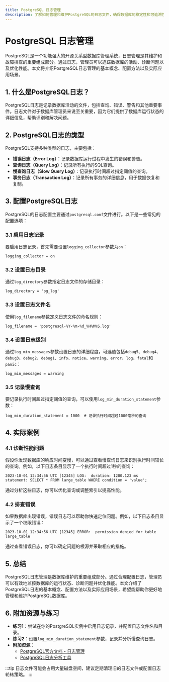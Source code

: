 ```yaml
---
title: PostgreSQL 日志管理
description: 了解如何管理和维护PostgreSQL的日志文件，确保数据库的稳定性和可追溯性。
---
```


# PostgreSQL 日志管理

PostgreSQL是一个功能强大的开源关系型数据库管理系统，日志管理是其维护和故障排查的重要组成部分。通过日志，管理员可以追踪数据库的活动、诊断问题以及优化性能。本文将介绍PostgreSQL日志管理的基本概念、配置方法以及实际应用场景。

## 1. 什么是PostgreSQL日志？

PostgreSQL日志是记录数据库活动的文件，包括查询、错误、警告和其他重要事件。日志文件对于数据库管理员来说至关重要，因为它们提供了数据库运行状态的详细信息，帮助识别和解决问题。

## 2. PostgreSQL日志的类型

PostgreSQL支持多种类型的日志，主要包括：

- **错误日志（Error Log）**：记录数据库运行过程中发生的错误和警告。
- **查询日志（Query Log）**：记录所有执行的SQL查询。
- **慢查询日志（Slow Query Log）**：记录执行时间超过指定阈值的查询。
- **事务日志（Transaction Log）**：记录所有事务的详细信息，用于数据恢复和复制。

## 3. 配置PostgreSQL日志

PostgreSQL的日志配置主要通过`postgresql.conf`文件进行。以下是一些常见的配置选项：

### 3.1 启用日志记录

要启用日志记录，首先需要设置`logging_collector`参数为`on`：

```plaintext
logging_collector = on
```

### 3.2 设置日志目录

通过`log_directory`参数指定日志文件的存储目录：

```plaintext
log_directory = 'pg_log'
```

### 3.3 设置日志文件名

使用`log_filename`参数定义日志文件的命名规则：

```plaintext
log_filename = 'postgresql-%Y-%m-%d_%H%M%S.log'
```

### 3.4 设置日志级别

通过`log_min_messages`参数设置日志的详细程度，可选值包括`debug5`、`debug4`、`debug3`、`debug2`、`debug1`、`info`、`notice`、`warning`、`error`、`log`、`fatal`和`panic`：

```plaintext
log_min_messages = warning
```

### 3.5 记录慢查询

要记录执行时间超过指定阈值的查询，可以使用`log_min_duration_statement`参数：

```plaintext
log_min_duration_statement = 1000  # 记录执行时间超过1000毫秒的查询
```

## 4. 实际案例

### 4.1 诊断性能问题

假设你发现数据库的响应时间变慢，可以通过查看慢查询日志来识别执行时间较长的查询。例如，以下日志条目显示了一个执行时间超过1秒的查询：

```plaintext
2023-10-01 12:34:56 UTC [12345] LOG:  duration: 1200.123 ms  statement: SELECT * FROM large_table WHERE condition = 'value';
```

通过分析这些日志，你可以优化查询或调整索引以提高性能。

### 4.2 排查错误

如果数据库出现错误，错误日志可以帮助你快速定位问题。例如，以下日志条目显示了一个权限错误：

```plaintext
2023-10-01 12:34:56 UTC [12345] ERROR:  permission denied for table large_table
```

通过查看错误日志，你可以确定问题的根源并采取相应的措施。

## 5. 总结

PostgreSQL日志管理是数据库维护的重要组成部分。通过合理配置日志，管理员可以有效地监控数据库的运行状态、诊断问题并优化性能。本文介绍了PostgreSQL日志的基本概念、配置方法以及实际应用场景，希望能帮助你更好地管理和维护PostgreSQL数据库。

## 6. 附加资源与练习

- **练习1**：尝试在你的PostgreSQL实例中启用日志记录，并配置日志文件名和目录。
- **练习2**：设置`log_min_duration_statement`参数，记录并分析慢查询日志。
- **附加资源**：
  - [PostgreSQL官方文档 - 日志管理](https://www.postgresql.org/docs/current/runtime-config-logging.html)
  - [PostgreSQL日志分析工具](https://pgbadger.darold.net/)

:::tip
日志文件可能会占用大量磁盘空间，建议定期清理旧的日志文件或配置日志轮转策略。
:::
